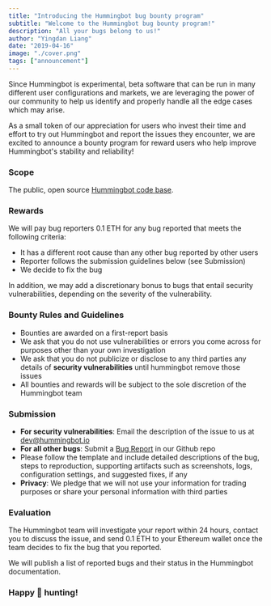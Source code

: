 ```yaml
---
title: "Introducing the Hummingbot bug bounty program"
subtitle: "Welcome to the Hummingbot bug bounty program!"
description: "All your bugs belong to us!"
author: "Yingdan Liang"
date: "2019-04-16"
image: "./cover.png"
tags: ["announcement"]
---
```


Since Hummingbot is experimental, beta software that can be run in many different user configurations and markets, we are leveraging the power of our community to help us identify and properly handle all the edge cases which may arise.

As a small token of our appreciation for users who invest their time and effort to try out Hummingbot and report the issues they encounter, we are excited to announce a bounty program for reward users who help improve Hummingbot's stability and reliability!

### Scope
The public, open source <a href="https://github.com/coinalpha/hummingbot" target="_blank">Hummingbot code base</a>. 

### Rewards
We will pay bug reporters 0.1 ETH for any bug reported that meets the following criteria:
- It has a different root cause than any other bug reported by other users
- Reporter follows the submission guidelines below (see Submission)
- We decide to fix the bug

In addition, we may add a discretionary bonus to bugs that entail security vulnerabilities, depending on the severity of the vulnerability.

### Bounty Rules and Guidelines
- Bounties are awarded on a first-report basis
- We ask that you do not use vulnerabilities or errors you come across for purposes other than your own investigation
- We ask that you do not publicize or disclose to any third parties any details of **security vulnerabilities** until hummingbot remove those issues
- All bounties and rewards will be subject to the sole discretion of the Hummingbot team

### Submission
- **For security vulnerabilities**: Email the description of the issue to us at [dev@hummingbot.io](mailto:dev@hummingbot.io)
- **For all other bugs**: Submit a <a href="https://github.com/CoinAlpha/hummingbot/issues/new?labels=bug&template=bug_report.md&title=%5BBUG%5D" target="_blank">Bug Report</a> in our Github repo
- Please follow the template and include detailed descriptions of the bug, steps to reproduction, supporting artifacts such as screenshots, logs, configuration settings, and suggested fixes, if any
- **Privacy**: We pledge that we will not use your information for trading purposes or share your personal information with third parties

### Evaluation
The Hummingbot team will investigate your report within 24 hours, contact you to discuss the issue, and send 0.1 ETH to your Ethereum wallet once the team decides to fix the bug that you reported.

We will publish a list of reported bugs and their status in the Hummingbot documentation.

### Happy 🐞 hunting!